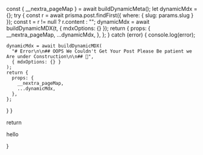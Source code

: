 
  const { __nextra_pageMap } = await buildDynamicMeta();
  let dynamicMdx = {};
  try {
    const r = await prisma.post.findFirst({ where: { slug: params.slug } });
    const t = r != null ? r.content : "";
    dynamicMdx = await buildDynamicMDX(t, { mdxOptions: {} });
    return {
      props: {
        __nextra_pageMap,
        ...dynamicMdx,
      },
    };
  } catch (error) {
    console.log(error);

    dynamicMdx = await buildDynamicMDX(
      "# Error\n\n## OOPS We Couldn't Get Your Post Please Be patient we Are under Construction\n\n## 🚧",
      { mdxOptions: {} }
    );
    return {
      props: {
        __nextra_pageMap,
        ...dynamicMdx,
      },
    };

}
}

return <p>hello</p>
}
